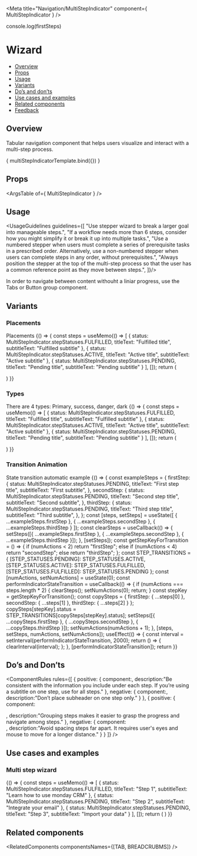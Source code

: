

<Meta
  title="Navigation/MultiStepIndicator"
  component={ MultiStepIndicator }
/>

<!--- Component template -->

console.log(firstSteps)

<!--- Component documentation -->

# Wizard
- [Overview](#overview)
- [Props](#props)
- [Usage](#usage)
- [Variants](#variants)
- [Do’s and don’ts](#dos-and-donts)
- [Use cases and examples](#use-cases-and-examples)
- [Related components](#related-components)
- [Feedback](#feedback)

## Overview
Tabular navigation component that helps users visualize and interact with a multi-step process.

<Canvas>
  <Story name="Overview"
         args={ {
           steps: [
            {
              status: MultiStepIndicator.stepStatuses.FULFILLED,
              titleText: "Everything you can do with Monday",
              subtitleText: "Subtitle"
            },
            {
              status: MultiStepIndicator.stepStatuses.PENDING,
              titleText: "Everything you can do with Monday",
              subtitleText: "Subtitle"
            },
            {
              status: MultiStepIndicator.stepStatuses.PENDING,
              titleText: "Everything you can do with Monday",
              subtitleText: "Subtitle"
            }
           ]
          } }>
    { multiStepIndicatorTemplate.bind({}) }
  </Story>
</Canvas>

## Props
<ArgsTable of={ MultiStepIndicator } />

## Usage
<UsageGuidelines guidelines={[
  "Use stepper wizard to break a larger goal into manageable steps.",
  "If a workflow needs more than 6 steps, consider how you might simplify it or break it up into multiple tasks.",
  "Use a numbered stepper when users must complete a series of prerequisite tasks in a prescribed order. Alternatively, use a non-numbered stepper when users can complete steps in any order, without prerequisites.",
  "Always position the stepper at the top of the multi-step process so that the user has a common reference point as they move between steps.",
]}/>

<Tip title="Not what you were looking for?">In order to navigate between content withouht a liniar progress, use the Tabs or Button group component.</Tip>

## Variants
### Placements
Placements
<Canvas>
  <Story name="Placements">
    {() => {
      const steps = useMemo(() => [
        {
          status: MultiStepIndicator.stepStatuses.FULFILLED,
          titleText: "Fulfilled title",
          subtitleText: "Fulfilled subtitle"
        },
        {
          status: MultiStepIndicator.stepStatuses.ACTIVE,
          titleText: "Active title",
          subtitleText: "Active subtitle"
        },
        {
          status: MultiStepIndicator.stepStatuses.PENDING,
          titleText: "Pending title",
          subtitleText: "Pending subtitle"
        }
      ], []);
      return (
        <div className="monday-storybook-multiStepIndicator_column-wrapper">
          <MultiStepIndicator steps={steps} textPlacement={MultiStepIndicator.textPlacements.VERTICAL} />
          <MultiStepIndicator steps={steps} />
        </div>
      )
    }}
  </Story>
</Canvas>

### Types
There are 4 types: Primary, success, danger, dark
<Canvas>
  <Story name="Types">
    {() => {
      const steps = useMemo(() => [
        {
          status: MultiStepIndicator.stepStatuses.FULFILLED,
          titleText: "Fulfilled title",
          subtitleText: "Fulfilled subtitle"
        },
        {
          status: MultiStepIndicator.stepStatuses.ACTIVE,
          titleText: "Active title",
          subtitleText: "Active subtitle"
        },
        {
          status: MultiStepIndicator.stepStatuses.PENDING,
          titleText: "Pending title",
          subtitleText: "Pending subtitle"
        }
      ], []);
      return (
        <div className="monday-storybook-multiStepIndicator_column-wrapper">
          <MultiStepIndicator steps={steps} type={MultiStepIndicator.types.PRIMARY} />
          <MultiStepIndicator steps={steps} type={MultiStepIndicator.types.SUCCESS} />
          <MultiStepIndicator steps={steps} type={MultiStepIndicator.types.DANGER} />
          <MultiStepIndicator steps={steps} type={MultiStepIndicator.types.DARK} />
        </div>
      )
    }}
  </Story>
</Canvas>

### Transition Animation
State transition automatic example
<Canvas>
  <Story name="Transition Animation">
    {() => {
    const exampleSteps = {
      firstStep: {
        status: MultiStepIndicator.stepStatuses.PENDING,
        titleText: "First step title",
        subtitleText: "First subtitle",
      },
      secondStep: {
        status: MultiStepIndicator.stepStatuses.PENDING,
        titleText: "Second step title",
        subtitleText: "Second subtitle",
      },
      thirdStep: {
        status: MultiStepIndicator.stepStatuses.PENDING,
        titleText: "Third step title",
        subtitleText: "Third subtitle",
      },
    };
    const [steps, setSteps] = useState([
      { ...exampleSteps.firstStep },
      { ...exampleSteps.secondStep },
      { ...exampleSteps.thirdStep }
    ]);
    const clearSteps = useCallback(() => {
      setSteps([{ ...exampleSteps.firstStep }, { ...exampleSteps.secondStep }, { ...exampleSteps.thirdStep }]);
    }, [setSteps]);
    const getStepKeyForTransition = () => {
      if (numActions < 2) return "firstStep";
      else if (numActions < 4) return "secondStep";
      else return "thirdStep";
    };
    const STEP_TRANSITIONS = {
      [STEP_STATUSES.PENDING]: STEP_STATUSES.ACTIVE,
      [STEP_STATUSES.ACTIVE]: STEP_STATUSES.FULFILLED,
      [STEP_STATUSES.FULFILLED]: STEP_STATUSES.PENDING
    };
    const [numActions, setNumActions] = useState(0);
    const performIndicatorStateTransition = useCallback(() => {
      if (numActions === steps.length * 2) {
        clearSteps();
        setNumActions(0);
        return;
      }
      const stepKey = getStepKeyForTransition();
      const copySteps = { firstStep: { ...steps[0] }, secondStep: { ...steps[1] }, thirdStep: { ...steps[2] } };
      copySteps[stepKey].status = STEP_TRANSITIONS[copySteps[stepKey].status];
      setSteps([{ ...copySteps.firstStep }, { ...copySteps.secondStep }, { ...copySteps.thirdStep }]);
      setNumActions(numActions + 1);
    }, [steps, setSteps, numActions, setNumActions]);
    useEffect(() => {
      const interval = setInterval(performIndicatorStateTransition, 2000);
      return () => {
        clearInterval(interval);
      };
    }, [performIndicatorStateTransition]);
    return <MultiStepIndicator steps={steps} />
  }}
  </Story>
</Canvas>

## Do’s and Don’ts
<ComponentRules
  rules={[
    {
      positive: {
        component:<MultiStepIndicator steps={firstSteps} textPlacement={MultiStepIndicator.textPlacements.VERTICAL} className="monday-storybook-multiStepIndicator_big-size" />,
        description:"Be consistent with the information you include under each step. If you’re using a subtitle on one step, use for all steps."
      },
      negative: {
        component:<MultiStepIndicator steps={secondSteps} textPlacement={MultiStepIndicator.textPlacements.VERTICAL} className="monday-storybook-multiStepIndicator_big-size"  />,
        description:"Don’t place subheader on one step only."
      }
    },
    {
      positive: {
        component:
          <div className="box-wrapper">
            <MultiStepIndicator steps={thirdSteps} textPlacement={MultiStepIndicator.textPlacements.VERTICAL} className="monday-storybook-multiStepIndicator_small-size" />
            <div className="monday-storybook-multiStepIndicator_spacing" />
          </div>,
        description:"Grouping steps makes it easier to grasp the progress and navigate among steps."
      },
      negative: {
        component:
          <div className="monday-storybook-multiStepIndicator_box-wrapper">
            <MultiStepIndicator steps={thirdSteps} textPlacement={MultiStepIndicator.textPlacements.VERTICAL} className="monday-storybook-multiStepIndicator_line" />
            <div className="monday-storybook-multiStepIndicator_spacing" />
          </div>,
        description:"Avoid spacing steps far apart. It requires user's eyes and mouse to move for a longer distance."
      }
    }
  ]}
/>

## Use cases and examples
### Multi step wizard
<Canvas>
  <Story name="Multi step wizard">
    {() => {
      const steps = useMemo(() => [
        {
          status: MultiStepIndicator.stepStatuses.FULFILLED,
          titleText: "Step 1",
          subtitleText: "Learn how to use monday CRM"
        },
        {
          status: MultiStepIndicator.stepStatuses.PENDING,
          titleText: "Step 2",
          subtitleText: "Integrate your email"
        },
        {
          status: MultiStepIndicator.stepStatuses.PENDING,
          titleText: "Step 3",
          subtitleText: "Import your data"
        }
      ], []);
      return (
        <MultiStepIndicator className="monday-storybook-multiStepIndicator_big-size" steps={steps} textPlacement={MultiStepIndicator.textPlacements.VERTICAL} />
      )
    }}
  </Story>
</Canvas>

## Related components
<RelatedComponents componentsNames={[TAB, BREADCRUBMS]} />
